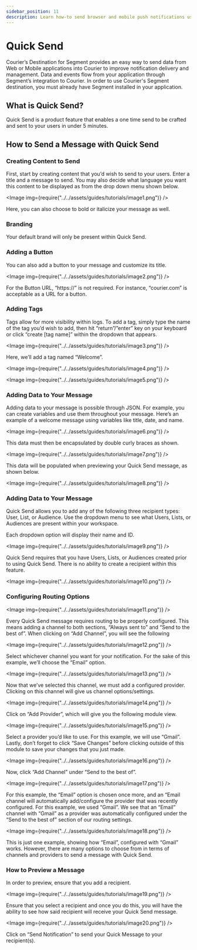 ```yaml
---
sidebar_position: 11
description: Learn how-to send browser and mobile push notifications using Segment and Courier.
---
```



# Quick Send

Courier’s Destination for Segment provides an easy way to send data from Web or Mobile applications into Courier to improve notification delivery and management. Data and events flow from your application through Segment’s integration to Courier. In order to use Courier's Segment destination, you must already have Segment installed in your application.

## What is Quick Send?

Quick Send is a product feature that enables a one time send to be crafted and sent to your users in under 5 minutes. 

## How to Send a Message with Quick Send

### Creating Content to Send

First, start by creating content that you’d wish to send to your users. Enter a title and a message to send. You may also decide
what language you want this content to be displayed as from the drop down menu shown below.

<Image
  img={require("../../assets/guides/tutorials/image1.png")}
/>

Here, you can also choose to bold or italicize your message as well.


### Branding

Your default brand will only be present within Quick Send.


### Adding a Button

You can also add a button to your message and customize its title.

<Image
  img={require("../../assets/guides/tutorials/image2.png")}
/>

For the Button URL, “https://” is not required. For instance, “courier.com” is acceptable as a URL for a button. 

### Adding Tags

Tags allow for more visibility within logs. To add a tag, simply type the name of the tag you’d wish to add, then hit “return”/”enter” key on your keyboard or click “create [tag name]” within the dropdown that appears.

<Image
  img={require("../../assets/guides/tutorials/image3.png")}
/>

Here, we’ll add a tag named “Welcome”. 

<Image
  img={require("../../assets/guides/tutorials/image4.png")}
/>

<Image
  img={require("../../assets/guides/tutorials/image5.png")}
/>


### Adding Data to Your Message

Adding data to your message is possible through JSON. For example, you can create variables and use them throughout your message. 
Here’s an example of a welcome message using variables like title, date, and name. 

<Image
  img={require("../../assets/guides/tutorials/image6.png")}
/>

This data must then be encapsulated by double curly braces as shown.

<Image
  img={require("../../assets/guides/tutorials/image7.png")}
/>

This data will be populated when previewing your Quick Send message, as shown below. 

<Image
  img={require("../../assets/guides/tutorials/image8.png")}
/>


### Adding Data to Your Message

Quick Send allows you to add any of the following three recipient types: User, List, or Audience. Use the dropdown menu to see what Users, Lists, or Audiences are present within your workspace. 

Each dropdown option will display their name and ID.

<Image
  img={require("../../assets/guides/tutorials/image9.png")}
/>

Quick Send requires that you have Users, Lists, or Audiences created prior to using Quick Send. There is no ability to create a recipient within this feature. 

<Image
  img={require("../../assets/guides/tutorials/image10.png")}
/>


### Configuring Routing Options

<Image
  img={require("../../assets/guides/tutorials/image11.png")}
/>

Every Quick Send message requires routing to be properly configured. This means adding a channel to both sections, “Always sent to” and “Send to the best of”. When clicking on “Add Channel”, you will see the following

<Image
  img={require("../../assets/guides/tutorials/image12.png")}
/>

Select whichever channel you want for your notification. For the sake of this example, we’ll choose the “Email” option. 

<Image
  img={require("../../assets/guides/tutorials/image13.png")}
/>

Now that we’ve selected this channel, we must add a configured provider. Clicking on this channel will give us channel options/settings. 

<Image
  img={require("../../assets/guides/tutorials/image14.png")}
/>

Click on “Add Provider”, which will give you the following module view.

<Image
  img={require("../../assets/guides/tutorials/image15.png")}
/>

Select a provider you’d like to use. For this example, we will use “Gmail”. Lastly, don’t forget to click “Save Changes” before clicking outside of this module to save your changes that you just made.

<Image
  img={require("../../assets/guides/tutorials/image16.png")}
/>

Now, click “Add Channel” under “Send to the best of”.

<Image
  img={require("../../assets/guides/tutorials/image17.png")}
/>

For this example, the “Email” option is chosen once more, and an “Email channel will automatically add/configure the provider that was recently configured. For this example, we used “Gmail”. We see that an “Email” channel with “Gmail” as a provider was automatically configured under the “Send to the best of” section of our routing settings. 

<Image
  img={require("../../assets/guides/tutorials/image18.png")}
/>

This is just one example, showing how “Email”, configured with “Gmail” works. However, there are many options to choose from in terms of channels and providers to send a message with Quick Send.

### How to Preview a Message

In order to preview, ensure that you add a recipient. 

<Image
  img={require("../../assets/guides/tutorials/image19.png")}
/>

Ensure that you select a recipient and once you do this, you will have the ability to see how said recipient will receive your Quick Send message. 

<Image
  img={require("../../assets/guides/tutorials/image20.png")}
/>

Click on “Send Notification” to send your Quick Message to your recipient(s).

